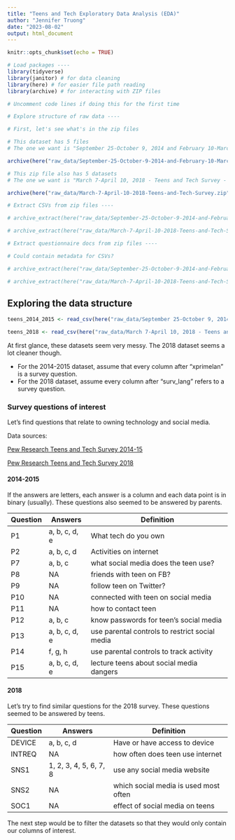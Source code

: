 ```yaml
---
title: "Teens and Tech Exploratory Data Analysis (EDA)"
author: "Jennifer Truong"
date: "2023-08-02"
output: html_document
---
```


```r
knitr::opts_chunk$set(echo = TRUE)

# Load packages ----
library(tidyverse)
library(janitor) # for data cleaning
library(here) # for easier file path reading
library(archive) # for interacting with ZIP files

```

```r

# Uncomment code lines if doing this for the first time

# Explore structure of raw data ----

# First, let's see what's in the zip files

# This dataset has 5 files
# The one we want is "September 25-October 9, 2014 and February 10-March 6, 2015 - Teens/September 25-October 9, 2014 and February 10-March 6, 2015 - Teens - CSV.csv"

archive(here("raw_data/September-25-October-9-2014-and-February-10-March-6-2015-Teens.zip"))

# This zip file also has 5 datasets
# The one we want is "March 7-April 10, 2018 - Teens and Tech Survey - CSV.csv"

archive(here("raw_data/March-7-April-10-2018-Teens-and-Tech-Survey.zip"))

# Extract CSVs from zip files ----

# archive_extract(here("raw_data/September-25-October-9-2014-and-February-10-March-6-2015-Teens.zip"), dir = here("raw_data"), files = ("September 25-October 9, 2014 and February 10-March 6, 2015 - Teens/September 25-October 9, 2014 and February 10-March 6, 2015 - Teens - CSV.csv"))

# archive_extract(here("raw_data/March-7-April-10-2018-Teens-and-Tech-Survey.zip"), dir = here("raw_data"), files = ("March 7-April 10, 2018 - Teens and Tech Survey - CSV.csv"))

# Extract questionnaire docs from zip files ----

# Could contain metadata for CSVs? 

# archive_extract(here("raw_data/September-25-October-9-2014-and-February-10-March-6-2015-Teens.zip"), dir = here("raw_data"), files = ("September 25-October 9, 2014 and February 10-March 6, 2015 - Teens/September 25-October 9, 2014 and February 10-March 6, 2015 - Teens - Questionnaire.doc"))

# archive_extract(here("raw_data/March-7-April-10-2018-Teens-and-Tech-Survey.zip"), dir = here("raw_data"), files = ("March 7-April 10, 2018 - Teens and Tech Survey - Questionnaire.doc"))

```

## Exploring the data structure

```r

teens_2014_2015 <- read_csv(here("raw_data/September 25-October 9, 2014 and February 10-March 6, 2015 - Teens/September 25-October 9, 2014 and February 10-March 6, 2015 - Teens - CSV.csv"))

teens_2018 <- read_csv(here("raw_data/March 7-April 10, 2018 - Teens and Tech Survey - CSV.csv"))

```
At first glance, these datasets seem very messy. The 2018 dataset seems a lot cleaner though.

- For the 2014-2015 dataset, assume that every column after "xprimelan" is a survey question.
- For the 2018 dataset, assume every column after "surv_lang"  refers to a survey question.

### Survey questions of interest

Let's find questions that relate to owning technology and social media.

Data sources: 

[Pew Research Teens and Tech Survey 2014-15](https://www.pewresearch.org/internet/dataset/september-2014-march-2015-teens/) 

[Pew Research Teens and Tech Survey 2018](https://www.pewresearch.org/internet/dataset/teens-and-tech-survey-2018/)

#### 2014-2015

If the answers are letters, each answer is a column and each data point is in binary (usually). These questions also seemed to be answered by parents.

Question | Answers | Definition
-------- | ------- | ---------
P1 | a, b, c, d, e | What tech do you own
P2 | a, b, c, d | Activities on internet
P7 | a, b, c | what social media does the teen use?
P8 | NA | friends with teen on FB?
P9 | NA | follow teen on Twitter?
P10 | NA | connected with teen on social media
P11 | NA | how to contact teen
P12 | a, b, c | know passwords for teen's social media
P13 | a, b, c, d, e | use parental controls to restrict social media
P14 | f, g, h | use parental controls to track activity
P15 | a, b, c, d, e | lecture teens about social media dangers

#### 2018

Let's try to find similar questions for the 2018 survey. These questions seemed to be answered by teens.

Question | Answers | Definition
-------- | ------- | ----------
DEVICE   | a, b, c, d | Have or have access to device
INTREQ   | NA | how often does teen use internet
SNS1     | 1, 2, 3, 4, 5, 6, 7, 8 | use any social media website
SNS2     | NA | which social media is used most often
SOC1     | NA | effect of social media on teens

The next step would be to filter the datasets so that they would only contain our columns of interest.
